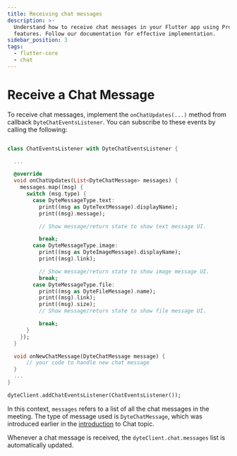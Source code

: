 ```yaml
---
title: Receiving chat messages
description: >-
  Understand how to receive chat messages in your Flutter app using ProductDB's
  features. Follow our documentation for effective implementation.
sidebar_position: 3
tags:
  - flutter-core
  - chat
---
```


# Receive a Chat Message

To receive chat messages, implement the `onChatUpdates(...)` method from callback `DyteChatEventsListener`. You can subscribe to these events by calling the following:

```dart

class ChatEventsListener with DyteChatEventsListener {

  ...

  @override
  void onChatUpdates(List<DyteChatMessage> messages) {
    messages.map((msg) {
      switch (msg.type) {
        case DyteMessageType.text:
          print((msg as DyteTextMessage).displayName);
          print((msg).message);

          // Show message/return state to show text message UI.

          break;
        case DyteMessageType.image:
          print((msg as DyteImageMessage).displayName);
          print((msg).link);

          // Show message/return state to show image message UI.
          break;
        case DyteMessageType.file:
          print((msg as DyteFileMessage).name);
          print((msg).link);
          print((msg).size);
          // Show message/return state to show file message UI.

          break;
      }
    });
  }

  void onNewChatMessage(DyteChatMessage message) {
      // your code to handle new chat message
  }
  ...
}
```

```dart
dyteClient.addChatEventsListener(ChatEventsListener());
```

In this context, `messages` refers to a list of all the chat messages in the meeting. The type of message used is `DyteChatMessage`, which was introduced earlier in the [introduction](./introduction.mdx) to Chat topic.

Whenever a chat message is received, the `dyteClient.chat.messages` list is automatically updated.

<head>
  <title>Flutter Core Receiving chat messages</title>
  <meta name="description" content="Understand how to receive chat messages in your Flutter app using ProductDB's features. Follow our documentation for effective implementation."/>
</head>
